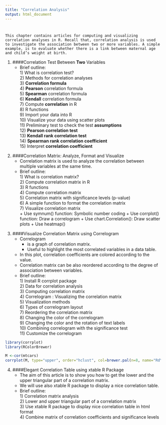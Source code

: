 ```yaml
---
title: "Correlation Analysis"
output: html_document
---
```


#
    This chapter contains articles for computing and visualizing correlation analyses in R. Recall that, correlation analysis is used to investigate the association between two or more variables. A simple example, is to evaluate whether there is a link between maternal age and child’s weight at birth.
   
(@) ####Correlation Test Between **Two** Variables
    * Brief outline:  
      1\) What is correlation test?  
      2\) Methods for correlation analyses  
      3\) **Correlation formula**  
      4\) **Pearson** correlation formula  
      5\) **Spearman** correlation formula  
      6\) **Kendall** correlation formula  
      7\) Compute **correlation** in R  
      8\) R functions  
      9\) Import your data into R  
      10\) Visualize your data using scatter plots  
      11\) Preliminary test to check the test **assumptions**  
      12\) **Pearson correlation test**  
      13\) **Kendall rank correlation test**  
      14\) **Spearman rank correlation coefficient**  
      15\) Interpret **correlation coefficient**  
        
<!-- ![](images/4.png){width=400px} -->


(@) ####Correlation Matrix: Analyze, Format and Visualize
    * Correlation matrix is used to analyze the correlation between multiple variables at the same time.
    * Brief outline:  
      1\) What is correlation matrix?  
      2\) Compute correlation matrix in R  
      3\) R functions  
      4\) Compute correlation matrix  
      5\) Correlation matrix with significance levels (p-value)  
      6\) A simple function to format the correlation matrix  
      7\) Visualize correlation matrix  
          + Use symnum() function: Symbolic number coding
          + Use corrplot() function: Draw a correlogram
          + Use chart.Correlation(): Draw scatter plots
          + Use heatmap()
          
<!-- ![](images/5.png){width=400px}   -->

(@) ####Visualize Correlation Matrix using Correlogram
    * Correlogram 
        - is a graph of correlation matrix. 
        - Useful to highlight the most correlated variables in a data table.      
    * In this plot, correlation coefficients are colored according to the value. 
    * Correlation matrix can be also reordered according to the degree of association between variables.
    * Brief outline:  
      1\) Install R corrplot package  
      2\) Data for correlation analysis  
      3\) Computing correlation matrix  
      4\) Correlogram : Visualizing the correlation matrix  
      5\) Visualization methods  
      6\) Types of correlogram layout  
      7\) Reordering the correlation matrix  
      8\) Changing the color of the correlogram  
      9\) Changing the color and the rotation of text labels  
      10\) Combining correlogram with the significance test  
      11\) Customize the correlogram  
      
```r
library(corrplot)
library(RColorBrewer)

M <-cor(mtcars)
corrplot(M, type="upper", order="hclust", col=brewer.pal(n=8, name="RdYlBu"))
```

(@) ####Elegant Correlation Table using xtable R Package
    * The aim of this article is to show you how to get the lower and the upper triangular part of a correlation matrix. 
    * We will use also xtable R package to display a nice correlation table.
    * Brief outline:  
      1\) Correlation matrix analysis  
      2\) Lower and upper triangular part of a correlation matrix  
      3\) Use xtable R package to display nice correlation table in html format  
      4\) Combine matrix of correlation coefficients and significance   levels
      
<!-- ![](images/6.png){width=600px} -->
